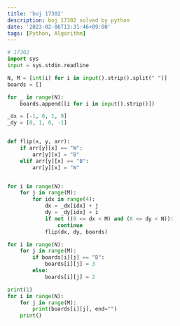 ```yaml
---
title: 'boj 17302'
description: boj 17302 solved by python
date: '2023-02-06T13:31:46+09:00'
tags: [Python, Algorithm]
---
```


```python
# 17302
import sys
input = sys.stdin.readline

N, M = [int(i) for i in input().strip().split(" ")]
boards = []

for _ in range(N):
    boards.append([i for i in input().strip()])

_dx = [-1, 0, 1, 0]
_dy = [0, 1, 0, -1]


def flip(x, y, arr):
    if arr[y][x] == "W":
        arr[y][x] = "B"
    elif arr[y][x] == "B":
        arr[y][x] = "W"


for i in range(N):
    for j in range(M):
        for idx in range(4):
            dx = _dx[idx] + j
            dy = _dy[idx] + i
            if not ((0 <= dx < M) and (0 <= dy < N)):
                continue
            flip(dx, dy, boards)

for i in range(N):
    for j in range(M):
        if boards[i][j] == "B":
            boards[i][j] = 3
        else:
            boards[i][j] = 2

print(1)
for i in range(N):
    for j in range(M):
        print(boards[i][j], end="")
    print()
```
